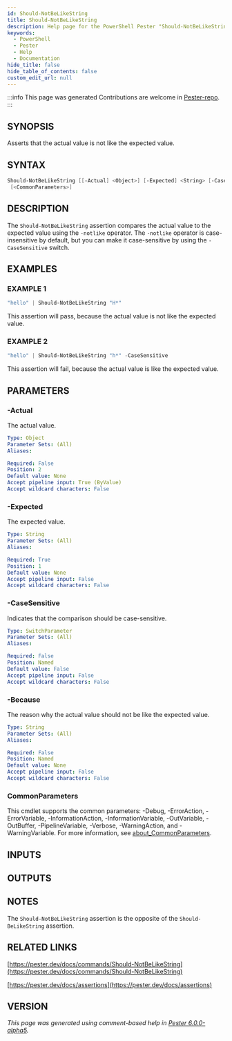 ```yaml
---
id: Should-NotBeLikeString
title: Should-NotBeLikeString
description: Help page for the PowerShell Pester "Should-NotBeLikeString" command
keywords:
  - PowerShell
  - Pester
  - Help
  - Documentation
hide_title: false
hide_table_of_contents: false
custom_edit_url: null
---
```


:::info This page was generated
Contributions are welcome in [Pester-repo](https://github.com/pester/pester).
:::

## SYNOPSIS

Asserts that the actual value is not like the expected value.

## SYNTAX

```powershell
Should-NotBeLikeString [[-Actual] <Object>] [-Expected] <String> [-CaseSensitive] [-Because <String>]
 [<CommonParameters>]
```

## DESCRIPTION

The `Should-NotBeLikeString` assertion compares the actual value to the expected value using the `-notlike` operator.
The `-notlike` operator is case-insensitive by default, but you can make it case-sensitive by using the `-CaseSensitive` switch.

## EXAMPLES

### EXAMPLE 1

```powershell
"hello" | Should-NotBeLikeString "H*"
```

This assertion will pass, because the actual value is not like the expected value.

### EXAMPLE 2

```powershell
"hello" | Should-NotBeLikeString "h*" -CaseSensitive
```

This assertion will fail, because the actual value is like the expected value.

## PARAMETERS

### -Actual

The actual value.

```yaml
Type: Object
Parameter Sets: (All)
Aliases:

Required: False
Position: 2
Default value: None
Accept pipeline input: True (ByValue)
Accept wildcard characters: False
```

### -Expected

The expected value.

```yaml
Type: String
Parameter Sets: (All)
Aliases:

Required: True
Position: 1
Default value: None
Accept pipeline input: False
Accept wildcard characters: False
```

### -CaseSensitive

Indicates that the comparison should be case-sensitive.

```yaml
Type: SwitchParameter
Parameter Sets: (All)
Aliases:

Required: False
Position: Named
Default value: False
Accept pipeline input: False
Accept wildcard characters: False
```

### -Because

The reason why the actual value should not be like the expected value.

```yaml
Type: String
Parameter Sets: (All)
Aliases:

Required: False
Position: Named
Default value: None
Accept pipeline input: False
Accept wildcard characters: False
```

### CommonParameters

This cmdlet supports the common parameters: -Debug, -ErrorAction, -ErrorVariable, -InformationAction, -InformationVariable, -OutVariable, -OutBuffer, -PipelineVariable, -Verbose, -WarningAction, and -WarningVariable. For more information, see [about_CommonParameters](http://go.microsoft.com/fwlink/?LinkID=113216).

## INPUTS

## OUTPUTS

## NOTES

The `Should-NotBeLikeString` assertion is the opposite of the `Should-BeLikeString` assertion.

## RELATED LINKS

[https://pester.dev/docs/commands/Should-NotBeLikeString](https://pester.dev/docs/commands/Should-NotBeLikeString)

[https://pester.dev/docs/assertions](https://pester.dev/docs/assertions)

## VERSION

*This page was generated using comment-based help in [Pester 6.0.0-alpha5](https://github.com/pester/pester).*

